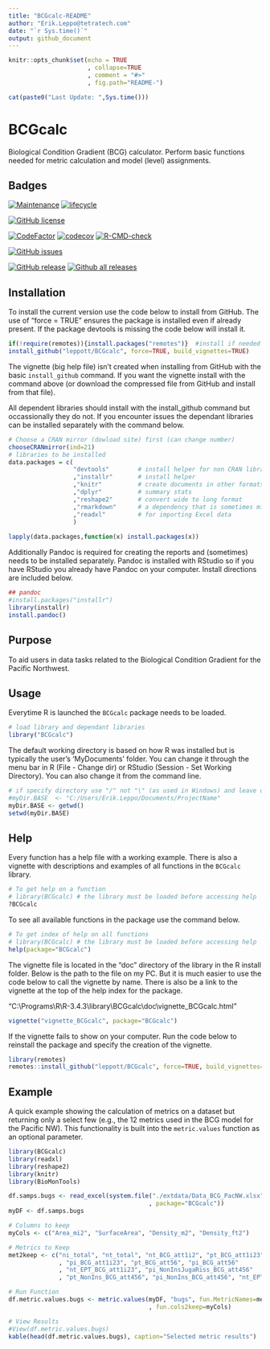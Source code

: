 ```yaml
---
title: "BCGcalc-README"
author: "Erik.Leppo@tetratech.com"
date: "`r Sys.time()`"
output: github_document
---
```


<!-- README.md is generated from README.Rmd. Please edit that file -->

```r
knitr::opts_chunk$set(echo = TRUE
                      , collapse=TRUE
                      , comment = "#>"
                      , fig.path="README-")

```

```r
cat(paste0("Last Update: ",Sys.time()))
```
# BCGcalc 
Biological Condition Gradient (BCG) calculator.  Perform basic functions needed for metric calculation and model (level) assignments.

Badges
-----------
[![Maintenance](https://img.shields.io/badge/Maintained%3F-yes-green.svg)](https://GitHub.com/leppott/BCGcalc/graphs/commit-activity)
[![lifecycle](https://img.shields.io/badge/lifecycle-stable-green.svg)](https://www.tidyverse.org/lifecycle/#stable)

[![GitHub license](https://img.shields.io/github/license/leppott/BCGcalc.svg)](https://github.com/leppott/BCGcalc/blob/master/LICENSE)

[![CodeFactor](https://www.codefactor.io/repository/github/leppott/BCGcalc/badge)](https://www.codefactor.io/repository/github/leppott/BCGcalc)
[![codecov](https://codecov.io/gh/leppott/BCGcalc/branch/master/graph/badge.svg)](https://codecov.io/gh/leppott/BCGcalc)
[![R-CMD-check](https://github.com/leppott/BCGcalc/workflows/R-CMD-check/badge.svg)](https://github.com/leppott/BCGcalc/actions)


[![GitHub issues](https://img.shields.io/github/issues/leppott/BCGcalc.svg)](https://GitHub.com/leppott/BCGcalc/issues/)

[![GitHub release](https://img.shields.io/github/release/leppott/BCGcalc.svg)](https://GitHub.com/leppott/BCGcalc/releases/)
[![Github all releases](https://img.shields.io/github/downloads/leppott/BCGcalc/total.svg)](https://GitHub.com/leppott/BCGcalc/releases/)

Installation
-----------------
To install the current version use the code below to install from GitHub. The use of “force = TRUE” ensures the package is installed even if already present. If the package devtools is missing the code below will install it.

```r
if(!require(remotes)){install.packages("remotes")}  #install if needed
install_github("leppott/BCGcalc", force=TRUE, build_vignettes=TRUE)
```

The vignette (big help file) isn't created when installing from GitHub with the basic `install_github` command.  If you want the vignette install with the command above (or download the compressed file from GitHub and install from that file).

All dependent libraries should install with the install_github command but occassionally they do not.  If you encounter issues the dependant libraries can be installed separately with the command below.

```r
# Choose a CRAN mirror (dowload site) first (can change number)
chooseCRANmirror(ind=21) 
# libraries to be installed
data.packages = c(                  
                  "devtools"        # install helper for non CRAN libraries
                  ,"installr"       # install helper
                  ,"knitr"          # create documents in other formats (e.g., PDF or Word)
                  ,"dplyr"          # summary stats
                  ,"reshape2"       # convert wide to long format
                  ,"rmarkdown"      # a dependency that is sometimes missed.
                  ,"readxl"         # for importing Excel data
                  )
                  
lapply(data.packages,function(x) install.packages(x))
```

Additionally Pandoc is required for creating the reports and (sometimes) needs to be installed separately.  Pandoc is installed with RStudio so if you have RStudio you already have Pandoc on your computer.  Install directions are included below.

```r
## pandoc
#install.packages("installr")
library(installr)
install.pandoc()
```

Purpose
--------------
To aid users in data tasks related to the Biological Condition Gradient for the Pacific Northwest.

Usage
------------
Everytime R is launched the `BCGcalc` package needs to be loaded.
```r
# load library and dependant libraries
library("BCGcalc")
```

The default working directory is based on how R was installed but is typically the user's 'MyDocuments' folder.  You can change it through the menu bar in R (File - Change dir) or RStudio (Session - Set Working Directory).  You can also change it from the command line.

```r
# if specify directory use "/" not "\" (as used in Windows) and leave off final "/" (example below).
#myDir.BASE  <- "C:/Users/Erik.Leppo/Documents/ProjectName"
myDir.BASE <- getwd()
setwd(myDir.BASE)
```

Help
------------
Every function has a help file with a working example.  There is also a vignette with descriptions and examples of all functions in the `BCGcalc` library.

```r
# To get help on a function
# library(BCGcalc) # the library must be loaded before accessing help
?BCGcalc
```

To see all available functions in the package use the command below.

```r
# To get index of help on all functions
# library(BCGcalc) # the library must be loaded before accessing help
help(package="BCGcalc")
```

The vignette file is located in the “doc” directory of the library in the R install folder.  Below is the path to the file on my PC.  But it is much easier to use the code below to call the vignette by name.  There is also be a link to the vignette at the top of the help index for the package.

"C:\\Programs\\R\\R-3.4.3\\library\\BCGcalc\\doc\\vignette_BCGcalc.html"

```r
vignette("vignette_BCGcalc", package="BCGcalc")
```

If the vignette fails to show on your computer.  Run the code below to reinstall
the package and specify the creation of the vignette.

```r
library(remotes)
remotes::install_github("leppott/BCGcalc", force=TRUE, build_vignettes=TRUE)
```

Example
------------
A quick example showing the calculation of metrics on a dataset but returning only a select few (e.g., the 12 metrics used in the BCG model for the Pacific NW).  This functionality is built into the `metric.values` function as an optional parameter.

```r
library(BCGcalc)
library(readxl)
library(reshape2)
library(knitr)
library(BioMonTools)

df.samps.bugs <- read_excel(system.file("./extdata/Data_BCG_PacNW.xlsx"
                                       , package="BCGcalc"))
myDF <- df.samps.bugs

# Columns to keep
myCols <- c("Area_mi2", "SurfaceArea", "Density_m2", "Density_ft2")

# Metrics to Keep
met2keep <- c("ni_total", "nt_total", "nt_BCG_att1i2", "pt_BCG_att1i23"
              , "pi_BCG_att1i23", "pt_BCG_att56", "pi_BCG_att56"
              , "nt_EPT_BCG_att1i23", "pi_NonInsJugaRiss_BCG_att456"
              , "pt_NonIns_BCG_att456", "pi_NonIns_BCG_att456", "nt_EPT")

# Run Function
df.metric.values.bugs <- metric.values(myDF, "bugs", fun.MetricNames=met2keep
                                       , fun.cols2keep=myCols)

# View Results
#View(df.metric.values.bugs)
kable(head(df.metric.values.bugs), caption="Selected metric results")
```


